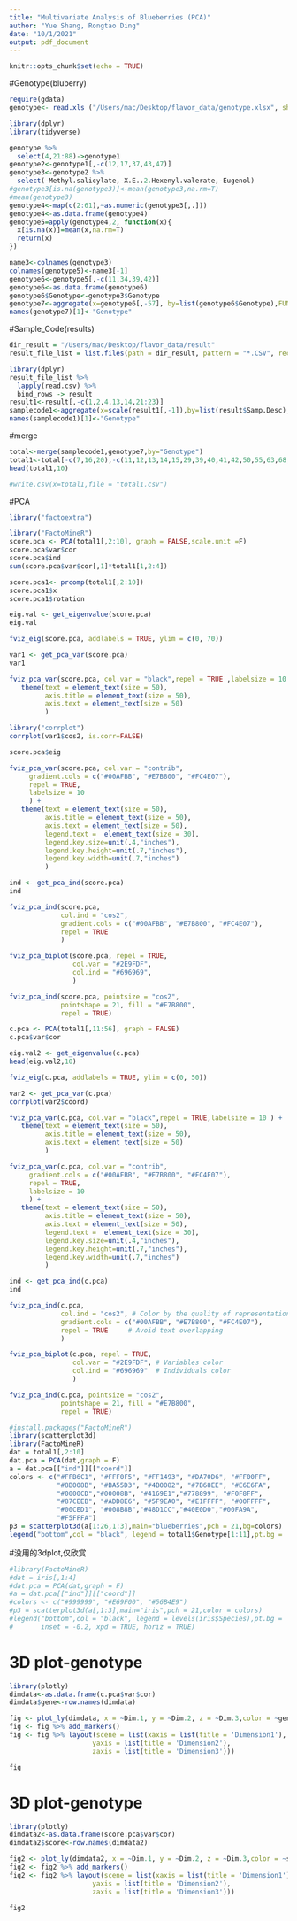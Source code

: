 ```yaml
---
title: "Multivariate Analysis of Blueberries (PCA)"
author: "Yue Shang, Rongtao Ding"
date: "10/1/2021"
output: pdf_document
---
```


```r
knitr::opts_chunk$set(echo = TRUE)
```

#Genotype(bluberry)
```r
require(gdata)
genotype<- read.xls ("/Users/mac/Desktop/flavor_data/genotype.xlsx", sheet = 1, header = TRUE)
```

```r
library(dplyr)
library(tidyverse)

genotype %>% 
  select(4,21:88)->genotype1 
genotype2<-genotype1[,-c(12,17,37,43,47)]
genotype3<-genotype2 %>% 
  select(-Methyl.salicylate,-X.E..2.Hexenyl.valerate,-Eugenol) 
#genotype3[is.na(genotype3)]<-mean(genotype3,na.rm=T)
#mean(genotype3)
genotype4<-map(c(2:61),~as.numeric(genotype3[,.]))
genotype4<-as.data.frame(genotype4)
genotype5=apply(genotype4,2, function(x){
  x[is.na(x)]=mean(x,na.rm=T)
  return(x)
})
```

```r
name3<-colnames(genotype3)
colnames(genotype5)<-name3[-1]
genotype6<-genotype5[,-c(11,34,39,42)]
genotype6<-as.data.frame(genotype6)
genotype6$Genotype<-genotype3$Genotype
genotype7<-aggregate(x=genotype6[,-57], by=list(genotype6$Genotype),FUN=mean)
names(genotype7)[1]<-"Genotype"
```


#Sample_Code(results)
```r
dir_result = "/Users/mac/Desktop/flavor_data/result"   
result_file_list = list.files(path = dir_result, pattern = "*.CSV", recursive = TRUE, full.names = TRUE)  
```

```r
library(dplyr)
result_file_list %>%
  lapply(read.csv) %>%
  bind_rows -> result
result1<-result[,-c(1,2,4,13,14,21:23)]
samplecode1<-aggregate(x=scale(result1[,-1]),by=list(result$Samp.Desc),FUN=mean)
names(samplecode1)[1]<-"Genotype"
```

#merge
```r
total<-merge(samplecode1,genotype7,by="Genotype")
total1<-total[-c(7,16,20),-c(11,12,13,14,15,29,39,40,41,42,50,55,63,68,69)]
head(total1,10)
```
```r
#write.csv(x=total1,file = "total1.csv")
```


#PCA
```r
library("factoextra")
```

```r
library("FactoMineR")
score.pca <- PCA(total1[,2:10], graph = FALSE,scale.unit =F)
score.pca$var$cor
score.pca$ind
sum(score.pca$var$cor[,1]*total1[1,2:4])

score.pca1<- prcomp(total1[,2:10])
score.pca1$x
score.pca1$rotation

```

```r
eig.val <- get_eigenvalue(score.pca)
eig.val
```

```r
fviz_eig(score.pca, addlabels = TRUE, ylim = c(0, 70))
```

```r
var1 <- get_pca_var(score.pca)
var1
```

```r
fviz_pca_var(score.pca, col.var = "black",repel = TRUE ,labelsize = 10 ) +
   theme(text = element_text(size = 50),
         axis.title = element_text(size = 50),
         axis.text = element_text(size = 50)
         )
```

```r
library("corrplot")
corrplot(var1$cos2, is.corr=FALSE)
```

```r
score.pca$eig
```

```r
fviz_pca_var(score.pca, col.var = "contrib",
     gradient.cols = c("#00AFBB", "#E7B800", "#FC4E07"),
     repel = TRUE,
     labelsize = 10
     ) +
   theme(text = element_text(size = 50),
         axis.title = element_text(size = 50),
         axis.text = element_text(size = 50),
         legend.text =  element_text(size = 30),
         legend.key.size=unit(.4,"inches"),
         legend.key.height=unit(.7,"inches"),
         legend.key.width=unit(.7,"inches")
         )

```

```r
ind <- get_pca_ind(score.pca)
ind
```

```r
fviz_pca_ind(score.pca,
             col.ind = "cos2", 
             gradient.cols = c("#00AFBB", "#E7B800", "#FC4E07"),
             repel = TRUE     
             )
```
```r
fviz_pca_biplot(score.pca, repel = TRUE,
                col.var = "#2E9FDF", 
                col.ind = "#696969",  
                )
```


```r
fviz_pca_ind(score.pca, pointsize = "cos2", 
             pointshape = 21, fill = "#E7B800",
             repel = TRUE)
```



```r
c.pca <- PCA(total1[,11:56], graph = FALSE)
c.pca$var$cor
```

```r
eig.val2 <- get_eigenvalue(c.pca)
head(eig.val2,10)
```

```r
fviz_eig(c.pca, addlabels = TRUE, ylim = c(0, 50))
```


```r
var2 <- get_pca_var(c.pca)
corrplot(var2$coord)
```

```r
fviz_pca_var(c.pca, col.var = "black",repel = TRUE,labelsize = 10 ) +
   theme(text = element_text(size = 50),
         axis.title = element_text(size = 50),
         axis.text = element_text(size = 50)
         )
```


```r
fviz_pca_var(c.pca, col.var = "contrib",
     gradient.cols = c("#00AFBB", "#E7B800", "#FC4E07"),
     repel = TRUE,
     labelsize = 10
     ) +
   theme(text = element_text(size = 50),
         axis.title = element_text(size = 50),
         axis.text = element_text(size = 50),
         legend.text =  element_text(size = 30),
         legend.key.size=unit(.4,"inches"),
         legend.key.height=unit(.7,"inches"),
         legend.key.width=unit(.7,"inches")
         )
```

```r
ind <- get_pca_ind(c.pca)
ind
```

```r
fviz_pca_ind(c.pca,
             col.ind = "cos2", # Color by the quality of representation
             gradient.cols = c("#00AFBB", "#E7B800", "#FC4E07"),
             repel = TRUE     # Avoid text overlapping
             )
```

```r
fviz_pca_biplot(c.pca, repel = TRUE,
                col.var = "#2E9FDF", # Variables color
                col.ind = "#696969"  # Individuals color
                )
```

```r
fviz_pca_ind(c.pca, pointsize = "cos2", 
             pointshape = 21, fill = "#E7B800",
             repel = TRUE)
```

```r
#install.packages("FactoMineR")
library(scatterplot3d)
library(FactoMineR)
dat = total1[,2:10]
dat.pca = PCA(dat,graph = F)
a = dat.pca[["ind"]][["coord"]] 
colors <- c("#FFB6C1", "#FFF0F5", "#FF1493", "#DA70D6", "#FF00FF", 
            "#8B008B", "#BA55D3", "#4B0082", "#7B68EE", "#E6E6FA",
            "#0000CD","#00008B", "#4169E1","#778899", "#F0F8FF",
            "#87CEEB", "#ADD8E6", "#5F9EA0", "#E1FFFF", "#00FFFF",
            "#00CED1", "#008B8B","#48D1CC","#40E0D0","#00FA9A",
            "#F5FFFA")
p3 = scatterplot3d(a[1:26,1:3],main="blueberries",pch = 21,bg=colors)
legend("bottom",col = "black", legend = total1$Genotype[1:11],pt.bg =  colors, pch = 21,inset = -0.5, xpd = TRUE, horiz = TRUE)
```
#没用的3dplot,仅欣赏
```r
#library(FactoMineR)
#dat = iris[,1:4]
#dat.pca = PCA(dat,graph = F)
#a = dat.pca[["ind"]][["coord"]] 
#colors <- c("#999999", "#E69F00", "#56B4E9")
#p3 = scatterplot3d(a[,1:3],main="iris",pch = 21,color = colors)
#legend("bottom",col = "black", legend = levels(iris$Species),pt.bg =  my_color, pch = 21,
#       inset = -0.2, xpd = TRUE, horiz = TRUE)
```

# 3D plot-genotype
```r
library(plotly)
dimdata<-as.data.frame(c.pca$var$cor) 
dimdata$gene<-row.names(dimdata)

fig <- plot_ly(dimdata, x = ~Dim.1, y = ~Dim.2, z = ~Dim.3,color = ~gene)
fig <- fig %>% add_markers()
fig <- fig %>% layout(scene = list(xaxis = list(title = 'Dimension1'),
                     yaxis = list(title = 'Dimension2'),
                     zaxis = list(title = 'Dimension3')))

fig
```

# 3D plot-genotype

```r
library(plotly)
dimdata2<-as.data.frame(score.pca$var$cor) 
dimdata2$score<-row.names(dimdata2)

fig2 <- plot_ly(dimdata2, x = ~Dim.1, y = ~Dim.2, z = ~Dim.3,color = ~score)
fig2 <- fig2 %>% add_markers()
fig2 <- fig2 %>% layout(scene = list(xaxis = list(title = 'Dimension1'),
                     yaxis = list(title = 'Dimension2'),
                     zaxis = list(title = 'Dimension3')))

fig2
```